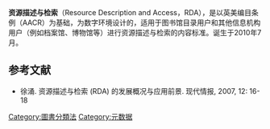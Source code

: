 {{expand|time=2015-06-30T14:14:12+00:00}}
'''资源描述与检索'''（Resource Description and Access，RDA），是以英美编目条例（AACR）为基础，为数字环境设计的，适用于图书馆目录用户和其他信息机构用户（例如档案馆、博物馆等）进行资源描述与检索的内容标准。诞生于2010年7月。

==参考文献==
*徐涌. 资源描述与检索 (RDA) 的发展概况与应用前景. 现代情报, 2007, 12: 16-18
[[Category:圖書分類法|Category:圖書分類法]]
[[Category:元数据|Category:元数据]]